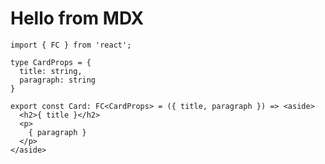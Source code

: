
# Hello from MDX

```tsx
import { FC } from 'react';

type CardProps = {
  title: string,
  paragraph: string
}

export const Card: FC<CardProps> = ({ title, paragraph }) => <aside>
  <h2>{ title }</h2>
  <p>
    { paragraph }
  </p>
</aside>
```
